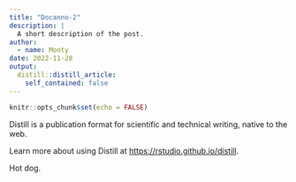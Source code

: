```yaml
---
title: "Docanno-2"
description: |
  A short description of the post.
author:
  - name: Monty
date: 2022-11-28
output:
  distill::distill_article:
    self_contained: false
---
```



```r
knitr::opts_chunk$set(echo = FALSE)
```

Distill is a publication format for scientific and technical writing, native to the web.

Learn more about using Distill at <https://rstudio.github.io/distill>.

Hot dog.
